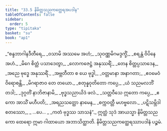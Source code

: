 ```yaml
---
title: "33.5 နိမိတ္တသညကတ္ထေရအပဒါန"
tableOfContents: false
sidebar:
  order: 5
type: "tipitaka"
basket: "su"
book: "ap1"
---
```



<DynamicBreadcrumb />

<Division number="28" book="ap1" e="ch" v="20" p="297">

<Paragraph number="3621" type="verses" book="ap1">
_“စန္ဒဘာဂါနဒီတီရေ,_  
_ဝသာမိ အဿမေ အဟံ;_  
_သုဝဏ္ဏမိဂမဒ္ဒက္ခိံ,_  
_စရန္တံ ဝိပိနေ အဟံ._  

</Paragraph>

</Division>
<Division number="29" book="ap1" e="ch" v="20" p="298">

<Paragraph number="3622" type="verses" book="ap1">
_မိဂေ စိတ္တံ ပသာဒေတွာ,_  
_လောကဇေဋ္ဌံ အနုဿရိံ;_  
_တေန စိတ္တပ္ပသာဒေန,_  
_အညေ ဗုဒ္ဓေ အနုဿရိံ._  

</Paragraph>

</Division>
<Division number="30" book="ap1" e="ch" v="20" p="298">

<Paragraph number="3623" type="verses" book="ap1">
_အဗ္ဘတီတာ စ ယေ ဗုဒ္ဓါ,_  
_ဝတ္တမာနာ အနာဂတာ;_  
_ဧဝမေဝံ ဝိရောစန္တိ,_  
_မိဂရာဇာဝ တေ တယော._  

</Paragraph>

</Division>
<Division number="31" book="ap1" e="ch" v="20" p="298">

<Paragraph number="3624" type="verses" book="ap1">
_စတုန္နဝုတိတော ကပ္ပေ,_  
_ယံ သညမလဘိံ တဒါ;_  
_ဒုဂ္ဂတိံ နာဘိဇာနာမိ,_  
_ဗုဒ္ဓသညာယိဒံ ဖလံ._  

</Paragraph>

</Division>
<Division number="32" book="ap1" e="ch" v="20" p="298">

<Paragraph number="3625" type="verses" book="ap1">
_သတ္တဝီသေ ဣတော ကပ္ပေ,_  
_ဧကော အာသိံ မဟီပတိ;_  
_အရညသတ္ထော နာမေန,_  
_စက္ကဝတ္တီ မဟဗ္ဗလော._  

</Paragraph>

</Division>
<Division number="33" book="ap1" e="ch" v="20" p="298">

<Paragraph number="3626" type="verses" book="ap1">
_ပဋိသမ္ဘိဒါ စတဿော,_  
_ …ပေ… _  
_ကတံ ဗုဒ္ဓဿ သာသနံ”._  

</Paragraph>

<Paragraph number="3627" book="ap1">
ဣတ္ထံ သုဒံ အာယသ္မာ နိမိတ္တသညကော ထေရော ဣမာ ဂါထာယော အဘာသိတ္ထာတိ.

</Paragraph>
</Division>

<Paragraph number="3628" type="center" book="ap1">
နိမိတ္တသညကတ္ထေရဿာပဒါနံ ပဉ္စမံ.
</Paragraph>